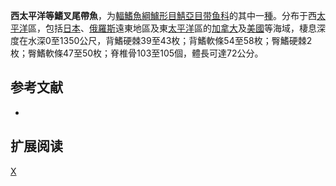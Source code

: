 {{Speciesbox 
| genus = Aphanopus
| species = arigato
| status = NE
| authority = [[Parin|Parin]], 1994
| synonyms = 
}}

'''西太平洋等鰭叉尾帶魚'''，为[[輻鰭魚綱|輻鰭魚綱]][[鱸形目|鱸形目]][[鯖亞目|鯖亞目]][[带鱼科|带鱼科]]的其中一[[種|種]]。分布于西[[太平洋|太平洋]]區，包括[[日本|日本]]、[[俄羅斯|俄羅斯]]遠東地區及東[[太平洋|太平洋]]區的[[加拿大|加拿大]]及[[美國|美國]]等海域，棲息深度在水深0至1350公尺，背鰭硬棘39至43枚；背鰭軟條54至58枚；臀鰭硬棘2枚；臀鰭軟條47至50枚；脊椎骨103至105個，體長可達72公分。

== 参考文献 ==
*{{FishBase_species|genus=Aphanopus|species=arigato|year=2011|month=12}}

== 扩展阅读 ==
{{refbegin}}
{{wikispecies-inline|Eupleurogrammus muticus|西太平洋等鰭叉尾帶魚}}
{{refend}}
{{Taxonbar|from=Q3757579}}

[[Category:等鰭叉尾帶魚屬|X]]


{{鱸形目小作品}}